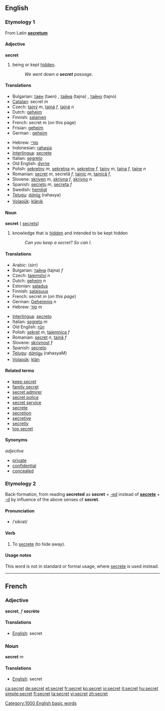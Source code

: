 ==English==

{{rank|March|whatever|reach|670|secret|showed|ancient|parts}}

===Etymology 1===
From Latin '''[[secretum]]'''

====Adjective====
'''secret'''

#being or kept [[hidden]].
#:''We went down a '''secret''' passage''.

====Translations====
{{top}}
*Bulgarian: [[таен]] (taen) {{m}}, [[тайна]] (tajna) {{f}}, [[тайно]] (tajno) {{n}}
*[[Catalan]]: secret ''m''
*Czech: [[tajný]] ''m'', [[tajná]] ''f'', [[tajné]] ''n''
*Dutch: [[geheim]]
*Finnish: [[salainen]]
*French: secret m (on this page)
*Frisian: [[geheim]]
*German : [[geheim]]
{{mid}}
*Hebrew: [[סודי]]
*Indonesian: [[rahasia]]
*[[Interlingua]]: [[secrete]]
*Italian: [[segreto]]
*Old English: [[dyrne]]
*Polish: [[sekretny]] ''m'', [[sekretna]] ''m'', [[sekretne]] ''f'', [[tajny]] ''m'', [[tajna]] ''f'', [[tajne]] ''n''
*Romanian: [[secret]] ''m'', secretă ''f'', [[tainic]] ''m'', [[tainică]] ''f'', 
*Slovene: [[skriven]] ''m'', [[skrivna]] ''f'', [[skrivno]] ''n''
*Spanish: [[secreto]] ''m'', [[secreta]] ''f''
*Swedish: [[hemligt]]
*[[Telugu]]: [[రహస్య]] (rahasya)
*[[Volapük]]: [[klänik]]
{{bottom}}

====Noun====
'''secret'''  ({{plural}} [[secrets]])
#knowledge that is [[hidden]] and intended to be kept hidden
#:''Can you keep a secret? So can I''.

====Translations====
{{top}}
*Arabic: {{ARchar|[[سر]]}} (sirr)
*Bulgarian: [[тайна]] (tajna) ''f''
*Czech: [[tajemství]] ''n''
*Dutch: [[geheim]] ''n''
*Estonian: [[saladus]]
*Finnish: [[salaisuus]]
*French: secret ''m'' (''on this page'')
*German: [[Geheimnis]] ''n''
*Hebrew: [[סוד]] ''m''
{{mid}}
*[[Interlingua]]: [[secreto]]
*Italian: [[segreto]] ''m''
*Old English: [[run|rūn]]
*Polish: [[sekret]] ''m'', [[tajemnica]] ''f''
*Romanian: [[secret]] ''n'', [[taină]] ''f''
*Slovene: [[skrivnost]] ''f''
*Spanish: [[secreto]]
*[[Telugu]]: [[రహస్యం]] (rahasyaM)
*[[Volapük]]: [[klän]]
{{bottom}}

====Related terms====
*[[keep secret]]
*[[family secret]]
*[[secret admirer]]
*[[secret police]]
*[[secret service]]
*[[secrete]]
*[[secretion]]
*[[secretive]]
*[[secretly]]
*[[top secret]]

====Synonyms====
''adjective''
*[[private]]
*[[confidential]]
*[[concealed]]

===Etymology 2===
Back-formation, from reading '''secreted''' as '''secret''' + [[-ed]] instead of '''[[secrete]]''' + [[-d]] by influence of the above senses of '''secret'''.

====Pronunciation====
* /ˈsikrət/

====Verb====
{{en-verb}}
# To [[secrete]] (to hide away).

====Usage notes====
This word is not in standard or formal usage, where [[secrete]] is used instead.

----

==French==

===Adjective===
'''secret''', ''f'' '''secrète'''

====Translations====
*[[English]]: secret

===Noun===
'''secret''' ''m''

====Translations====
*[[English]]: secret

[[Category:1000 English basic words]]

[[ca:secret]]
[[de:secret]]
[[et:secret]]
[[fr:secret]]
[[ko:secret]]
[[io:secret]]
[[it:secret]]
[[hu:secret]]
[[simple:secret]]
[[fi:secret]]
[[ta:secret]]
[[vi:secret]]
[[zh:secret]]